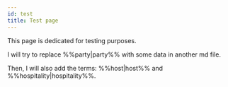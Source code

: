 ```yaml
---
id: test
title: Test page
---
```


This page is dedicated for testing purposes.

I will try to replace %%party|party%%  with some data in another md file.

Then, I will also add the terms: %%host|host%% and %%hospitality|hospitality%%.